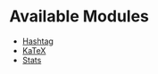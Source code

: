 # Available Modules

- [Hashtag](/modules/hashtag)
- [KaTeX](/modules/katex)
- [Stats](/modules/stats)
